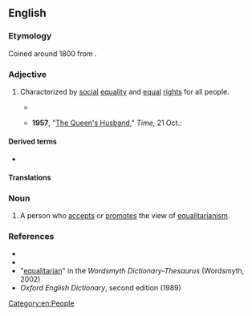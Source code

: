 ==English==

===Etymology===
Coined around 1800 from {{suffix|en|equality|arian}}.

===Adjective===
{{en-adj}}

# {{lb|en|dated}} Characterized by [[social]] [[equality]] and [[equal]] [[right]]s for all people.
#: {{syn|en|egalitarian}}
#* {{quote-text|en|year=1938|author=George Orwell|title=Homage to Catalonia}}
#*: {{quote|en|Later it became the fashion to decry the militias, and therefore to pretend that the faults which were due to lack of training and weapons were the result of the '''equalitarian''' system. Actually, a newly raised draft of militia was an undisciplined mob not because the officers called the privates 'Comrade' but because raw troops are ''always'' an undisciplined mob.}}
#* '''1957''', "[http://www.time.com/time/magazine/article/0,9171,937935,00.html The Queen's Husband]," ''Time'', 21 Oct.:
#*: {{quote|en|In the increasingly '''equalitarian''' Britain of the postwar years, Britain's monarchy found itself subject to a questioning, scarcely articulated, of the utility of an expensive royal household.}}

====Derived terms====
* {{l|en|equalitarianism}}

====Translations====
{{trans-see|egalitarian}}

===Noun===
{{en-noun}}

# {{lb|en|dated}} A person who [[accepts]] or [[promotes]] the view of [[equalitarianism]].
#: {{syn|en|egalitarian}}

===References===
* {{R:Webster 1913}}
* {{R:Dictionary.com}}
* "[http://www.wordsmyth.net/live/home.php?script=search&matchent=equalitarian&matchtype=exact equalitarian]" in the ''Wordsmyth Dictionary-Thesaurus'' (Wordsmyth, 2002)
* ''Oxford English Dictionary'', second edition (1989)

[[Category:en:People]]